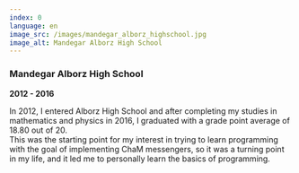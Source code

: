 ```yaml
---
index: 0
language: en
image_src: /images/mandegar_alborz_highschool.jpg
image_alt: Mandegar Alborz High School
---
```


### Mandegar Alborz High School

**2012 - 2016**

In 2012, I entered Alborz High School and after completing my studies in mathematics and physics in 2016, I graduated with a grade point average of 18.80 out of 20.  
This was the starting point for my interest in trying to learn programming with the goal of implementing ChaM messengers, so it was a turning point in my life, and it led me to personally learn the basics of programming.
